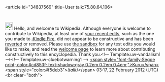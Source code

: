 <article id="34837569" title=User talk:75.80.64.106>
	<talkpage id="34837569" title="User talk:75.80.64.106">


[[File:Information.svg|25px|alt=|link=]] Hello, and welcome to Wikipedia. Although everyone is welcome to contribute to Wikipedia, at least one of [[Special:Contributions/75.80.64.106|your recent edits]], such as the one you made to [[:Kindle Fire]], did not appear to be constructive and has been [[Help:Reverting|reverted]] or removed. Please use [[Wikipedia:Sandbox|the sandbox]] for any test edits you would like to make, and read the [[Wikipedia:Welcoming committee/Welcome to Wikipedia|welcome page]] to learn more about contributing constructively to this encyclopedia. Thank you.&lt;!-- Template:uw-vandalism1 --&gt;&lt;!-- Template:uw-cluebotwarning1 --&gt; [[User:Kuru|&lt;span style=&quot;font-family:Segoe print; color:#cd853f; text-shadow:gray 0.2em 0.2em 0.4em;&quot;&gt;Kuru&lt;/span&gt;]] [[User talk:Kuru|&lt;span style=&quot;color:#f5deb3&quot;&gt;''(talk)''&lt;/span&gt;]] 03:17, 22 February 2012 (UTC) &lt;br clear=&quot;both&quot;&gt;
	</talkpage>
</article>